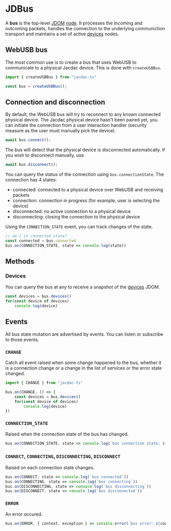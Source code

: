 # JDBus

A **bus** is the top-level [JDOM](/clients/javascript/jdom/) [node](/clients/javascript/jdom/node/).
It processes the incoming and outcoming packets, 
handles the connection to the underlying communiction transport
and maintains a set of active [devices](/clients/javascript/jdom/device/) nodes.

## WebUSB bus

The most common use is to create a bus that uses WebUSB to
communicate to a physical Jacdac device. This is done with ``createUSBBus``.

```javascript
import { createUSBBus } from "jacdac-ts"

const bus = createUSBBus();
```

## Connection and disconnection

By default, the WebUSB bus will try to reconnect 
to any known connected physical device. The Jacdac physical device hasn't been paired yet,
you can initiate the connection from a user interaction handler (security measure as the user must manually pick the device).

```javascript
await bus.connect();
```

The bus will detect that the physical device is disconnected automatically. If you wish to disconnect manually, use

```javascript
await bus.disconnect();
```

You can query the status of the connection using ``bus.connectionState``. The connection has 4 states:

* connected: connected to a physical device over WebUSB and receiving packets
* connection: connection in progress (for example, user is selecting the device)
* disconnected: no active connection to a physical device
* disconnecting: closing the connection to the physical device

Using the ``CONNECTION_STATE`` event, you can track changes of the state.

```javascript
// am i in connected state?
const connected = bus.connected
bus.on(CONNECTION_STATE, state => console.log(state))
```

## Methods

### Devices

You can query the bus at any to receive a snapshot of the [devices](./device) JDOM.

```javascript
const devices = bus.devices()
for(const device of devices)
    console.log(device)
```

## Events

All bus state mutation are advertised by events. You can listen or subscribe to those events.

### ``CHANGE``

Catch all event raised when some change happened to the bus, whether it is a connection change or a change in the list of services
or the error state changed.

```javascript
import { CHANGE } from "jacdac-ts"

bus.on(CHANGE, () => {
    const devices = bus.devices()
    for(const device of devices)
        console.log(device)
})
```

### ``CONNECTION_STATE``

Raised when the connection state of the bus has changed.

```javascript
bus.on(CONNECTION_STATE, state => console.log(`bus connection state: ${state}`))
```

### ``CONNECT``, ``CONNECTING``, ``DISCONNECTING``, ``DISCONNECT``

Raised on each connection state changes.

```javascript
bus.on(CONNECT, state => console.log(`bus connected`))
bus.on(CONNECTING, state => console.log(`bus connecting`))
bus.on(DISCONNECTING, state => console.log(`bus disconnecting`))
bus.on(DISCONNECT, state => console.log(`bus disconnected`))
```

### ``ERROR``

An error occured.

```javascript
bus.on(ERROR, { context, exception } => console.error(`bus error: ${context}`, exception))
```
